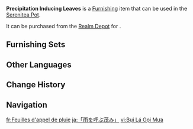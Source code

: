 {{Furnishing Infobox
|id             = 372512
|image          = Item Precipitation Inducing Leaves.png
|category       = Landform
|subcategory    = Small Shrub
|quality        = 3
|adeptal_energy = 20
|load           = 50
|reduced_load   = 50
|description    = A strange shrub growing within the [[Forest of Blessings]]. Its broad leaves are like fans, and gazing at them makes the observer feel as though they were within a tropical rainforest, with the sky about to begin pouring at any moment. However, the residents of the Forest of Blessings are made of paper, and it would be rather unfortunate if they got soaked by rain...
|source1        = [[Realm Depot]]
}}
'''Precipitation Inducing Leaves''' is a [[Furnishing]] item that can be used in the [[Serenitea Pot]].

It can be purchased from the [[Realm Depot]] for {{Item|Realm Currency|30|x=80}}.

==Furnishing Sets==
{{Craft Usage}}

==Other Languages==
{{Other Languages
|en       = Precipitation Inducing Leaves
|zhs      = 「唤雨的叶丛」
|zhs_rm   = 
|zht      = 「喚雨的葉叢」
|zht_rm   = 
|zh_tl    = 
|ja       = 「雨を呼ぶ茂み」
|ja_rm    = "Ame wo Yobu Shigemi"
|ja_tl    = "Rain-Calling Brush"
|ko       = 「비를 부르는 잎」
|ko_rm    = 
|ko_tl    = 
|es       = Hojas evocadoras de la lluvia
|es_tl    = Rain Evoking Leaves
|fr       = Feuilles d'appel de pluie
|fr_tl    = Rain-Calling Leaves
|ru       = Листья, вызывающие осадки
|ru_tl    = 
|th       = "พุ่มใบไม้เรียกฝน"
|th_rm    = 
|th_tl    = 
|vi       = Bụi Lá Gọi Mưa
|vi_tl    = 
|de       = „Regen beschwörende Blätter“
|de_tl    = "Rain-Summoning Leaves"
|id       = Daun Pemanggil Hujan
|id_tl    = Rain-Calling Leaves
|pt       = Folhas da Precipitação
|pt_tl    = 
|tr       = Yağmur Çağıran Yapraklar
|tr_tl    = 
|it       = Foglie della pioggia
|it_tl    = 
}}

==Change History==
{{Change History|4.8}}

==Navigation==
{{Furnishing Navbox|exterior}}

[[fr:Feuilles d'appel de pluie]]
[[ja:「雨を呼ぶ茂み」]]
[[vi:Bụi Lá Gọi Mưa]]